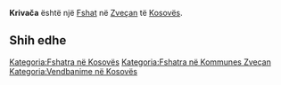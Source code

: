 {{Fshat në Kosovës
 | Emri                = Krivača
| srp_N_name = Krivača
| srp_N_FULL_NAME_RO = Krivača
| srp_N_FULL_NAME_ND_RO = Krivaca
| srp_N_SORT_NAME_RG = KRIVACA
| srp_N_FULL_NAME_RG = Krivača
| srp_N_FULL_NAME_ND_RG = Krivaca

 | Emri (Rasa dhanore) = 
 | Figura              = 
 | Shteti              = Kosovo
 | Komuna              = Zveçan
 | Kodi postar         = 
 | Sipërfaqja          = 

 | Popullsia           = 

 | Regj. i popullsisë  = 
 | Dend. e popullsisë  = 
 | Faqja zyrtare       = 
 <!--- Koordinatat ----> 
 | Gjerësia            = 43.015556
 | Gjatësia            = 20.76
 | Lartësia            = 
}}
'''Krivača''' është një [[Fshat]] në [[Zveçan]] të [[Kosovës]].

<!-- == Gjeografia == -->
<!-- == Historia == -->
<!-- == Demografia == -->
== Shih edhe ==
{{Komuna Zveçan}}
{{Kosovo-Administrata-Cung}}

[[Kategoria:Fshatra në Kosovës]]
[[Kategoria:Fshatra në Kommunes Zveçan]]
[[Kategoria:Vendbanime në Kosovës]]